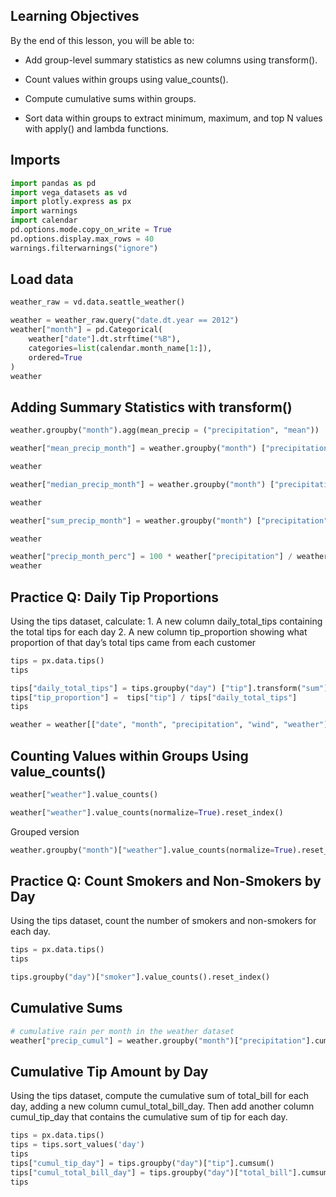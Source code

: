 

## Learning Objectives

By the end of this lesson, you will be able to:

- Add group-level summary statistics as new columns using transform().

- Count values within groups using value_counts().

- Compute cumulative sums within groups.

- Sort data within groups to extract minimum, maximum, and top N values with apply() and lambda functions.

## Imports


```python
import pandas as pd
import vega_datasets as vd
import plotly.express as px
import warnings
import calendar
pd.options.mode.copy_on_write = True
pd.options.display.max_rows = 40
warnings.filterwarnings("ignore")
```

## Load data


```python
weather_raw = vd.data.seattle_weather()

weather = weather_raw.query("date.dt.year == 2012")
weather["month"] = pd.Categorical(
    weather["date"].dt.strftime("%B"),
    categories=list(calendar.month_name[1:]),
    ordered=True
)
weather
```

## Adding Summary Statistics with transform()


```python
weather.groupby("month").agg(mean_precip = ("precipitation", "mean"))
```


```python
weather["mean_precip_month"] = weather.groupby("month") ["precipitation"].transform("mean")

weather
```


```python
weather["median_precip_month"] = weather.groupby("month") ["precipitation"].transform("median")

weather
```


```python
weather["sum_precip_month"] = weather.groupby("month") ["precipitation"].transform("sum")

weather
```


```python
weather["precip_month_perc"] = 100 * weather["precipitation"] / weather["sum_precip_month"]
weather
```

## Practice Q: Daily Tip Proportions

Using the tips dataset, calculate: 1. A new column daily_total_tips containing the total tips for each day 2. A new column tip_proportion showing what proportion of that day’s total tips came from each customer

```python
tips = px.data.tips()
tips
```

```python
tips["daily_total_tips"] = tips.groupby("day") ["tip"].transform("sum")
tips["tip_proportion"] =  tips["tip"] / tips["daily_total_tips"]
tips
```

```python
weather = weather[["date", "month", "precipitation", "wind", "weather"]]
```

## Counting Values within Groups Using value_counts()

```python
weather["weather"].value_counts()
```

```python
weather["weather"].value_counts(normalize=True).reset_index()
```

Grouped version

```python
weather.groupby("month")["weather"].value_counts(normalize=True).reset_index()
```

## Practice Q: Count Smokers and Non-Smokers by Day
Using the tips dataset, count the number of smokers and non-smokers for each day.

```python
tips = px.data.tips()
tips
```

```python
tips.groupby("day")["smoker"].value_counts().reset_index()
```

## Cumulative Sums

```python
# cumulative rain per month in the weather dataset
weather["precip_cumul"] = weather.groupby("month")["precipitation"].cumsum()
```

## Cumulative Tip Amount by Day
Using the tips dataset, compute the cumulative sum of total_bill for each day, adding a new column cumul_total_bill_day. Then add another column cumul_tip_day that contains the cumulative sum of tip for each day.

```python
tips = px.data.tips()
tips = tips.sort_values('day')
tips
tips["cumul_tip_day"] = tips.groupby("day")["tip"].cumsum()
tips["cumul_total_bill_day"] = tips.groupby("day")["total_bill"].cumsum() 
tips
```


